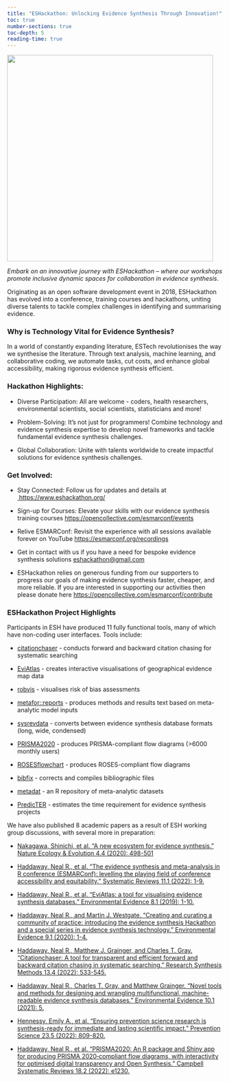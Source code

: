 ```yaml
---
title: "ESHackathon: Unlocking Evidence Synthesis Through Innovation!"
toc: true
number-sections: true
toc-depth: 5
reading-time: true
---
```


![](images/esh_hex_final-01.png){fig-align="center" width="480"}

*Embark on an innovative journey with ESHackathon* *– where our workshops promote inclusive dynamic spaces for collaboration in evidence synthesis*.

Originating as an open software development event in 2018, ESHackathon has evolved into a conference, training courses and hackathons, uniting diverse talents to tackle complex challenges in identifying and summarising evidence.

### **Why is Technology Vital for Evidence Synthesis?**

In a world of constantly expanding literature, ESTech revolutionises the way we synthesise the literature. Through text analysis, machine learning, and collaborative coding, we automate tasks, cut costs, and enhance global accessibility, making rigorous evidence synthesis efficient.

### **Hackathon Highlights:**

-   <div>

    Diverse Participation: All are welcome - coders, health researchers, environmental scientists, social scientists, statisticians and more!

    </div>

-   <div>

    Problem-Solving: It's not just for programmers! Combine technology and evidence synthesis expertise to develop novel frameworks and tackle fundamental evidence synthesis challenges.

    </div>

-   <div>

    Global Collaboration: Unite with talents worldwide to create impactful solutions for evidence synthesis challenges.

    </div>

### **Get Involved:**

-   <div>

    Stay Connected: Follow us for updates and details at [ https://www.eshackathon.org/](https://www.eshackathon.org/) 

    </div>

-   <div>

    Sign-up for Courses: Elevate your skills with our evidence synthesis training courses <https://opencollective.com/esmarconf/events> 

    </div>

-   <div>

    Relive ESMARConf: Revisit the experience with all sessions available forever on YouTube <https://esmarconf.org/recordings>  

    </div>

-   Get in contact with us if you have a need for bespoke evidence synthesis solutions [eshackathon\@gmail.com](mailto:eshackathon@gmail.com) 

-   ESHackathon relies on generous funding from our supporters to progress our goals of making evidence synthesis faster, cheaper, and more reliable. If you are interested in supporting our activities then please donate here <https://opencollective.com/esmarconf/contribute> 

### **ESHackathon Project Highlights**

Participants in ESH have produced 11 fully functional tools, many of which have non-coding user interfaces. Tools include:

-   [citationchaser](https://www.eshackathon.org/software/citationchaser.html) - conducts forward and backward citation chasing for systematic searching

-   [EviAtlas](https://www.eshackathon.org/software/eviatlas.html) - creates interactive visualisations of geographical evidence map data

-   [robvis](https://www.eshackathon.org/software/robvis.html) - visualises risk of bias assessments

-   [metafor::reports](https://www.eshackathon.org/software/metafor-reports.html) - produces methods and results text based on meta-analytic model inputs

-   [sysrevdata](https://www.eshackathon.org/software/sysrevdata.html) - converts between evidence synthesis database formats (long, wide, condensed)

-   [PRISMA2020](https://www.eshackathon.org/software/PRISMA2020.html) - produces PRISMA-compliant flow diagrams (\>6000 monthly users)

-   [ROSESflowchart](http://rosesflowchart) - produces ROSES-compliant flow diagrams

-   [bibfix](https://www.eshackathon.org/software/bibfix.html) - corrects and compiles bibliographic files

-   [metadat](https://www.eshackathon.org/software/metadat.html) - an R repository of meta-analytic datasets

-   [PredicTER](https://www.eshackathon.org/software/predicter.html) - estimates the time requirement for evidence synthesis projects

We have also published 8 academic papers as a result of ESH working group discussions, with several more in preparation:

-   [Nakagawa, Shinichi, et al. “A new ecosystem for evidence synthesis.” Nature Ecology & Evolution 4.4 (2020): 498-501](https://www.nature.com/articles/s41559-020-1153-2?proof=true)

-   [Haddaway, Neal R., et al. "The evidence synthesis and meta-analysis in R conference (ESMARConf): levelling the playing field of conference accessibility and equitability." Systematic Reviews 11.1 (2022): 1-9.](https://systematicreviewsjournal.biomedcentral.com/articles/10.1186/s13643-022-01985-6)

-   [Haddaway, Neal R., et al. "EviAtlas: a tool for visualising evidence synthesis databases." Environmental Evidence 8.1 (2019): 1-10.](https://environmentalevidencejournal.biomedcentral.com/articles/10.1186/s13750-019-0167-1)

-   [Haddaway, Neal R., and Martin J. Westgate. "Creating and curating a community of practice: introducing the evidence synthesis Hackathon and a special series in evidence synthesis technology." Environmental Evidence 9.1 (2020): 1-4.](https://environmentalevidencejournal.biomedcentral.com/articles/10.1186/s13750-020-00212-w)

-   [Haddaway, Neal R., Matthew J. Grainger, and Charles T. Gray. "Citationchaser: A tool for transparent and efficient forward and backward citation chasing in systematic searching." Research Synthesis Methods 13.4 (2022): 533-545.](https://onlinelibrary.wiley.com/doi/abs/10.1002/jrsm.1563)

-   [Haddaway, Neal R., Charles T. Gray, and Matthew Grainger. "Novel tools and methods for designing and wrangling multifunctional, machine-readable evidence synthesis databases." Environmental Evidence 10.1 (2021): 5.](https://environmentalevidencejournal.biomedcentral.com/articles/10.1186/s13750-021-00219-x)

-   [Hennessy, Emily A., et al. "Ensuring prevention science research is synthesis-ready for immediate and lasting scientific impact." Prevention Science 23.5 (2022): 809-820.](https://link.springer.com/epdf/10.1007/s11121-021-01279-8?sharing_token=8qQSY9SgftLanniQOHfKLfe4RwlQNchNByi7wbcMAY6T7LgODtpYnXw7qHU1XIhUf0PKkWXU1kftkKNSXV6YVtQAHwOcE59gOPI_mPlSUm16qjPwm94DA-flDI6wLOPNIBba6tAZhsxf5LyDNEETU6j-uiwgLYQP28c_Hunswus%3D)

-   [Haddaway, Neal R., et al. "PRISMA2020: An R package and Shiny app for producing PRISMA 2020‐compliant flow diagrams, with interactivity for optimised digital transparency and Open Synthesis." Campbell Systematic Reviews 18.2 (2022): e1230.](https://onlinelibrary.wiley.com/doi/full/10.1002/cl2.1230)
